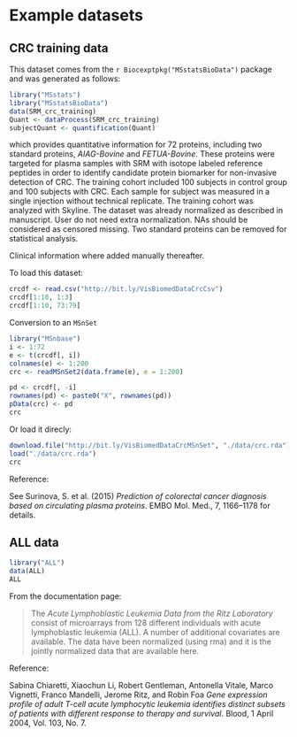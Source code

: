 # Example datasets

## CRC training data

This dataset comes from the `r Biocexptpkg("MSstatsBioData")` package
and was generated as follows:

```r
library("MSstats")
library("MSstatsBioData")
data(SRM_crc_training)
Quant <- dataProcess(SRM_crc_training)
subjectQuant <- quantification(Quant)
```

which provides quantitative information for 72 proteins, including two
standard proteins, *AIAG-Bovine* and *FETUA-Bovine*. These proteins
were targeted for plasma samples with SRM with isotope labeled
reference peptides in order to identify candidate protein biomarker
for non-invasive detection of CRC. The training cohort included 100
subjects in control group and 100 subjects with CRC. Each sample for
subject was measured in a single injection without technical
replicate. The training cohort was analyzed with Skyline. The dataset
was already normalized as described in manuscript. User do not need
extra normalization. NAs should be considered as censored missing. Two
standard proteins can be removed for statistical analysis.


Clinical information where added manually thereafter.

To load this dataset:

```r
crcdf <- read.csv("http://bit.ly/VisBiomedDataCrcCsv")
crcdf[1:10, 1:3]
crcdf[1:10, 73:79]
```

Conversion to an `MSnSet`

```r
library("MSnbase")
i <- 1:72
e <- t(crcdf[, i])
colnames(e) <- 1:200
crc <- readMSnSet2(data.frame(e), e = 1:200)

pd <- crcdf[, -i]
rownames(pd) <- paste0("X", rownames(pd))
pData(crc) <- pd
crc
```


Or load it direcly:

```r
download.file("http://bit.ly/VisBiomedDataCrcMSnSet", "./data/crc.rda")
load("./data/crc.rda")
crc
```

Reference:

See Surinova, S. et al. (2015) *Prediction of colorectal cancer
diagnosis based on circulating plasma proteins*. EMBO Mol. Med., 7,
1166–1178 for details.

## ALL data

```r
library("ALL")
data(ALL)
ALL
```

From the documentation page:

> The *Acute Lymphoblastic Leukemia Data from the Ritz Laboratory*
> consist of microarrays from 128 different individuals with acute
> lymphoblastic leukemia (ALL). A number of additional covariates are
> available. The data have been normalized (using rma) and it is the
> jointly normalized data that are available here.

Reference:

Sabina Chiaretti, Xiaochun Li, Robert Gentleman, Antonella Vitale,
Marco Vignetti, Franco Mandelli, Jerome Ritz, and Robin Foa *Gene
expression profile of adult T-cell acute lymphocytic leukemia
identifies distinct subsets of patients with different response to
therapy and survival*. Blood, 1 April 2004, Vol. 103, No. 7.
